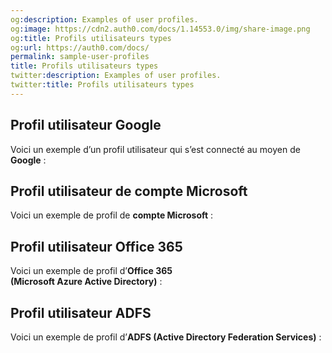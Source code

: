 ```yaml
---
og:description: Examples of user profiles.
og:image: https://cdn2.auth0.com/docs/1.14553.0/img/share-image.png
og:title: Profils utilisateurs types
og:url: https://auth0.com/docs/
permalink: sample-user-profiles
title: Profils utilisateurs types
twitter:description: Examples of user profiles.
twitter:title: Profils utilisateurs types
---
```


## Profil utilisateur Google

Voici un exemple d’un profil utilisateur qui s’est connecté au moyen de **Google** :



## Profil utilisateur de compte Microsoft

Voici un exemple de profil de **compte Microsoft** :



## Profil utilisateur Office 365

Voici un exemple de profil d’**Office 365 (Microsoft Azure Active Directory)** :



## Profil utilisateur ADFS

Voici un exemple de profil d’**ADFS (Active Directory Federation Services)** :